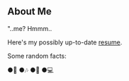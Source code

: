 ## About Me 

"..me? Hmmm.. 

Here's my possibly up-to-date [resume](https://github.com/melvinpetix/projects/blob/master/MELVIN%20BISCARRA.pdf?raw=true).

Some random facts:

●🐔     ●🎶     ●🌃    ●💻 
